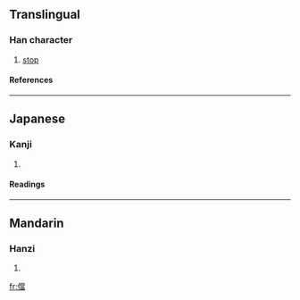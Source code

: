 ==Translingual==
===Han character===
{{Han char|rn=9|rad=人|as=13|sn=15|four=2926<sub>6</sub>|canj=人火月田 (OFBW)}}
# [[stop]]
====References====
{{Han ref|kx=0119.020|dkj=01180|dj=0252.030|hdz=10224.130|uh=5105|ud=20741|bh=BBFD|bd=48125}}
----
==Japanese==
===Kanji===
{{ja-kanji|grade=|rs=人13}}
# {{defn|Japanese}}
====Readings====
{{ja-readings|on=[[とう]] (tō)|kun=[[おわる]] (owaru), [[とまる]] (tomaru), [[あたりまえでるい]] (atarimaederui)}}
----
==Mandarin==
===Hanzi===
{{cmn-hanzi|pin=[[dāng]] ([[dang1]])|wg=tang<sup>1</sup>}}
# {{defn|Mandarin}}

[[fr:儅]]